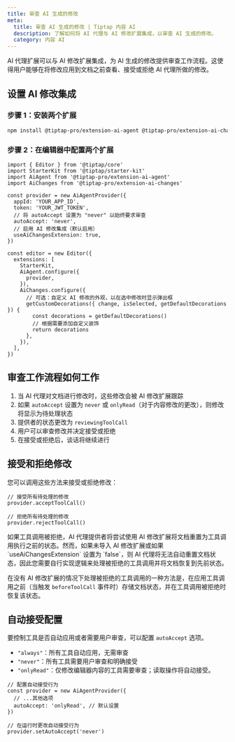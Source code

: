 ```yaml
---
title: 审查 AI 生成的修改
meta:
  title: 审查 AI 生成的修改 | Tiptap 内容 AI
  description: 了解如何将 AI 代理与 AI 修改扩展集成，以审查 AI 生成的修改。
  category: 内容 AI
---
```



AI 代理扩展可以与 AI 修改扩展集成，为 AI 生成的修改提供审查工作流程。这使得用户能够在将修改应用到文档之前查看、接受或拒绝 AI 代理所做的修改。

## 设置 AI 修改集成

### 步骤 1：安装两个扩展

```bash
npm install @tiptap-pro/extension-ai-agent @tiptap-pro/extension-ai-changes
```

### 步骤 2：在编辑器中配置两个扩展

```tsx
import { Editor } from '@tiptap/core'
import StarterKit from '@tiptap/starter-kit'
import AiAgent from '@tiptap-pro/extension-ai-agent'
import AiChanges from '@tiptap-pro/extension-ai-changes'

const provider = new AiAgentProvider({
  appId: 'YOUR_APP_ID',
  token: 'YOUR_JWT_TOKEN',
  // 将 autoAccept 设置为 "never" 以始终要求审查
  autoAccept: 'never',
  // 启用 AI 修改集成（默认启用）
  useAiChangesExtension: true,
})

const editor = new Editor({
  extensions: [
    StarterKit,
    AiAgent.configure({
      provider,
    }),
    AiChanges.configure({
      // 可选：自定义 AI 修改的外观，以在选中修改时显示弹出框
      getCustomDecorations({ change, isSelected, getDefaultDecorations }) {
        const decorations = getDefaultDecorations()
        // 根据需要添加自定义装饰
        return decorations
      },
    }),
  ],
})
```

## 审查工作流程如何工作

1. 当 AI 代理对文档进行修改时，这些修改会被 AI 修改扩展跟踪
2. 如果 `autoAccept` 设置为 `never` 或 `onlyRead`（对于内容修改的更改），则修改将显示为待处理状态
3. 提供者的状态更改为 `reviewingToolCall`
4. 用户可以审查修改并决定接受或拒绝
5. 在接受或拒绝后，谈话将继续进行

## 接受和拒绝修改

您可以调用这些方法来接受或拒绝修改：

```tsx
// 接受所有待处理的修改
provider.acceptToolCall()

// 拒绝所有待处理的修改
provider.rejectToolCall()
```

<Callout title="注意" variant="info">
  如果工具调用被拒绝，AI 代理提供者将尝试使用 AI 修改扩展将文档重置为工具调用执行之前的状态。然而，如果未导入 AI 修改扩展或如果 `useAiChangesExtension` 设置为 `false`，则 AI 代理将无法自动重置文档状态，因此您需要自行实现逻辑来处理被拒绝的工具调用并将文档恢复到先前状态。
</Callout>

在没有 AI 修改扩展的情况下处理被拒绝的工具调用的一种方法是，在应用工具调用之前（当触发 `beforeToolCall` 事件时）存储文档状态，并在工具调用被拒绝时恢复该状态。

## 自动接受配置

要控制工具是否自动应用或者需要用户审查，可以配置 `autoAccept` 选项。

- `"always"`：所有工具自动应用，无需审查
- `"never"`：所有工具需要用户审查和明确接受
- `"onlyRead"`：仅修改编辑器内容的工具需要审查；读取操作将自动接受。

```tsx
// 配置自动接受行为
const provider = new AiAgentProvider({
  // ...其他选项
  autoAccept: 'onlyRead', // 默认设置
})

// 在运行时更改自动接受行为
provider.setAutoAccept('never')
```
